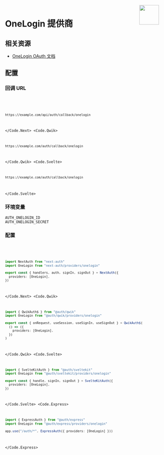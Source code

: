 
<img align="right" src="/img/providers/onelogin.svg" height="64" width="64" />

# OneLogin 提供商

## 相关资源

- [OneLogin OAuth 文档](https://example.com)

## 配置

### 回调 URL

<Code>
  <Code.Next>

```bash
https://example.com/api/auth/callback/onelogin
```

  </Code.Next>
  <Code.Qwik>

```bash
https://example.com/auth/callback/onelogin
```

  </Code.Qwik>
  <Code.Svelte>

```bash
https://example.com/auth/callback/onelogin
```

  </Code.Svelte>
</Code>

### 环境变量

```
AUTH_ONELOGIN_ID
AUTH_ONELOGIN_SECRET
```

### 配置

<Code>
  <Code.Next>

```ts filename="/auth.ts"
import NextAuth from "next-auth"
import OneLogin from "next-auth/providers/onelogin"

export const { handlers, auth, signIn, signOut } = NextAuth({
  providers: [OneLogin],
})
```

  </Code.Next>
  <Code.Qwik>
  
```ts filename="/src/routes/plugin@auth.ts"
import { QwikAuth$ } from "@auth/qwik"
import OneLogin from "@auth/qwik/providers/onelogin"

export const { onRequest, useSession, useSignIn, useSignOut } = QwikAuth$(
  () => ({
    providers: [OneLogin],
  })
)
```

  </Code.Qwik>
  <Code.Svelte>

```ts filename="/src/auth.ts"
import { SvelteKitAuth } from "@auth/sveltekit"
import OneLogin from "@auth/sveltekit/providers/onelogin"

export const { handle, signIn, signOut } = SvelteKitAuth({
  providers: [OneLogin],
})
```

  </Code.Svelte>
  <Code.Express>

```ts filename="/src/app.ts"
import { ExpressAuth } from "@auth/express"
import OneLogin from "@auth/express/providers/onelogin"

app.use("/auth/*", ExpressAuth({ providers: [OneLogin] }))
```

  </Code.Express>
</Code>
